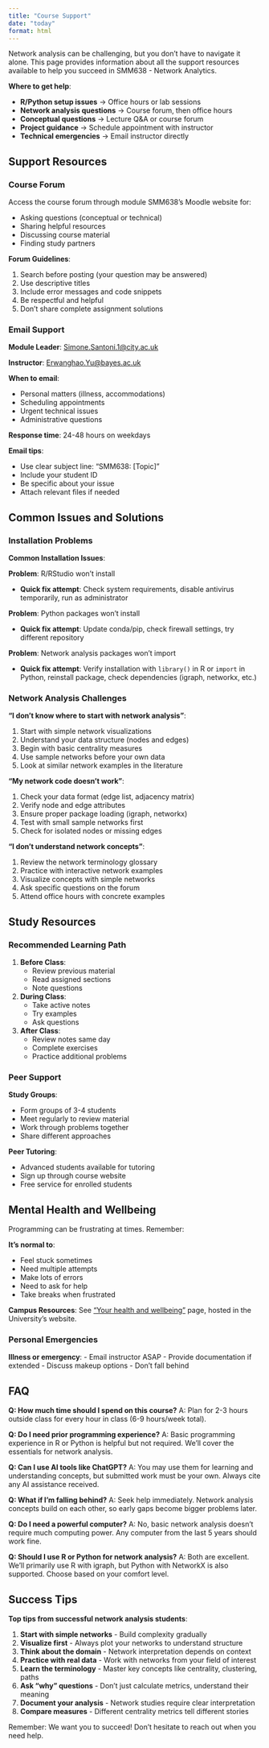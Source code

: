 ```yaml
---
title: "Course Support"
date: "today"
format: html
---
```


Network analysis can be challenging, but you don't have to navigate it alone.
This page provides information about all the support resources available to
help you succeed in SMM638 - Network Analytics.

::: {.callout-tip}
**Where to get help**:

- **R/Python setup issues** → Office hours or lab sessions
- **Network analysis questions** → Course forum, then office hours
- **Conceptual questions** → Lecture Q&A or course forum
- **Project guidance** → Schedule appointment with instructor
- **Technical emergencies** → Email instructor directly
:::

## Support Resources

### Course Forum

Access the course forum through module SMM638's Moodle website for:

- Asking questions (conceptual or technical)
- Sharing helpful resources
- Discussing course material
- Finding study partners

**Forum Guidelines**:

1. Search before posting (your question may be answered)
2. Use descriptive titles
3. Include error messages and code snippets
4. Be respectful and helpful
5. Don't share complete assignment solutions

### Email Support

**Module Leader**: [Simone.Santoni.1@city.ac.uk](mailto:Simone.Santoni.1@city.ac.uk)

**Instructor**: [Erwanghao.Yu@bayes.ac.uk](mailto:Erwanghao.Yu@bayes.ac.uk)

**When to email**:

- Personal matters (illness, accommodations)
- Scheduling appointments
- Urgent technical issues
- Administrative questions

**Response time**: 24-48 hours on weekdays

**Email tips**:

- Use clear subject line: "SMM638: [Topic]"
- Include your student ID
- Be specific about your issue
- Attach relevant files if needed

## Common Issues and Solutions

### Installation Problems

::: {.callout-warning}
**Common Installation Issues**:

**Problem**: R/RStudio won't install

- **Quick fix attempt**: Check system requirements, disable antivirus temporarily, run as administrator

**Problem**: Python packages won't install

- **Quick fix attempt**: Update conda/pip, check firewall settings, try different repository

**Problem**: Network analysis packages won't import

- **Quick fix attempt**: Verify installation with `library()` in R or `import` in Python, reinstall package, check dependencies (igraph, networkx, etc.)
:::

### Network Analysis Challenges

**"I don't know where to start with network analysis"**:

1. Start with simple network visualizations
2. Understand your data structure (nodes and edges)
3. Begin with basic centrality measures
4. Use sample networks before your own data
5. Look at similar network examples in the literature

**"My network code doesn't work"**:

1. Check your data format (edge list, adjacency matrix)
2. Verify node and edge attributes
3. Ensure proper package loading (igraph, networkx)
4. Test with small sample networks first
5. Check for isolated nodes or missing edges

**"I don't understand network concepts"**:

1. Review the network terminology glossary
2. Practice with interactive network examples
3. Visualize concepts with simple networks
4. Ask specific questions on the forum
5. Attend office hours with concrete examples

## Study Resources

### Recommended Learning Path

1. **Before Class**:
   - Review previous material
   - Read assigned sections
   - Note questions

2. **During Class**:
   - Take active notes
   - Try examples
   - Ask questions

3. **After Class**:
   - Review notes same day
   - Complete exercises
   - Practice additional problems

### Peer Support

**Study Groups**:

- Form groups of 3-4 students
- Meet regularly to review material
- Work through problems together
- Share different approaches

**Peer Tutoring**:

- Advanced students available for tutoring
- Sign up through course website
- Free service for enrolled students

## Mental Health and Wellbeing

Programming can be frustrating at times. Remember:

::: {.callout-note}
**It's normal to**:

- Feel stuck sometimes
- Need multiple attempts
- Make lots of errors
- Need to ask for help
- Take breaks when frustrated
:::

**Campus Resources**: See ["Your health and
wellbeing"](https://www.citystgeorges.ac.uk/prospective-students/student-life/student-wellbeing/your-health-wellbeing)
page, hosted in the University's website.

### Personal Emergencies

**Illness or emergency**:
- Email instructor ASAP
- Provide documentation if extended
- Discuss makeup options
- Don't fall behind

## FAQ

**Q: How much time should I spend on this course?**
A: Plan for 2-3 hours outside class for every hour in class (6-9 hours/week total).

**Q: Do I need prior programming experience?**
A: Basic programming experience in R or Python is helpful but not required. We'll cover the essentials for network analysis.

**Q: Can I use AI tools like ChatGPT?**
A: You may use them for learning and understanding concepts, but submitted work must be your own. Always cite any AI assistance received.

**Q: What if I'm falling behind?**
A: Seek help immediately. Network analysis concepts build on each other, so early gaps become bigger problems later.

**Q: Do I need a powerful computer?**
A: No, basic network analysis doesn't require much computing power. Any computer from the last 5 years should work fine.

**Q: Should I use R or Python for network analysis?**
A: Both are excellent. We'll primarily use R with igraph, but Python with NetworkX is also supported. Choose based on your comfort level.

## Success Tips

::: {.callout-tip}

**Top tips from successful network analysis students**:

1. **Start with simple networks** - Build complexity gradually
2. **Visualize first** - Always plot your networks to understand structure
3. **Think about the domain** - Network interpretation depends on context
4. **Practice with real data** - Work with networks from your field of interest
5. **Learn the terminology** - Master key concepts like centrality, clustering, paths
6. **Ask "why" questions** - Don't just calculate metrics, understand their meaning
7. **Document your analysis** - Network studies require clear interpretation
8. **Compare measures** - Different centrality metrics tell different stories
:::

Remember: We want you to succeed! Don't hesitate to reach out when you need help.
